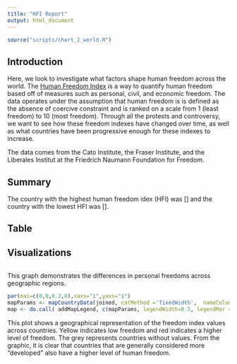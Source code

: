 ```yaml
---
title: "HFI Report"
output: html_document
---
```


```r
source("scripts/chart_2_world.R")
```

## Introduction
Here, we look to investigate what factors shape human freedom across the world. The [Human Freedom Index](https://www.kaggle.com/gsutters/the-human-freedom-index) is a way to quantify human freedom based off of measures such as personal, civil, and economic freedom. The data operates under the assumption that human freedom is is defined as the absence of coercive constraint and is ranked on a scale from 1 (least freedom) to 10 (most freedom). Through all the protests and controversy, we want to see how these freedom indexes have changed over time, as well as what countries have been progressive enough for these indexes to increase.

The data comes from the Cato Institute, the Fraser Institute, and the Liberales Institut at the Friedrich Naumann Foundation for Freedom.

## Summary
The country with the highest human freedom idex (HFI) was [] and the country with the lowest HFI was []. 

## Table 

## Visualizations

```r
```

This graph demonstrates the differences in personal freedoms across geographic regions. 


```r
par(mai=c(0,0,0.2,0),xaxs="i",yaxs="i")
mapParams <- mapCountryData(joined, catMethod ='fixedWidth',  nameColumnToPlot="hf_score", missingCountryCol = 'grey', addLegend = FALSE, mapTitle='Freedom Index by Country - 2017')
map <- do.call( addMapLegend, c(mapParams, legendWidth=0.5, legendMar = 2))
```

This plot shows a geographical representation of the freedom index values across countries. Yellow indicates low freedom and red indicates a higher level of freedom. The grey represents countries without values. From the graphic, it is clear that countries that are generally considered more "developed" also have a higher level of human freedom. 

```r
```
